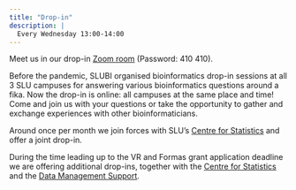 ```yaml
---
title: "Drop-in"
description: |
  Every Wednesday 13:00-14:00
---
```


Meet us in our drop-in [Zoom room](https://slu-se.zoom.us/j/69486568642) (Password: 410 410).

Before the pandemic, SLUBI organised bioinformatics drop-in sessions at all 3 SLU campuses for answering various bioinformatics questions around a fika. Now the drop-in is online: all campuses at the same place and time! Come and join us with your questions or take the opportunity to gather and exchange experiences with other bioinformaticians.

Around once per month we join forces with SLU's [Centre for Statistics](https://www.slu.se/en/Collaborative-Centres-and-Projects/centreforstatistics/) and offer a joint drop-in. 

During the time leading up to the VR and Formas grant application deadline we are offering additional drop-ins, together with the [Centre for Statistics](https://www.slu.se/en/Collaborative-Centres-and-Projects/centreforstatistics/) and the [Data Management Support](https://www.slu.se/en/subweb/library/publish-and-analyse/archiving-and-publishing-research-data/). 